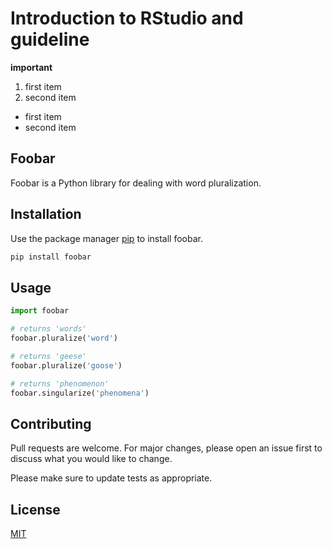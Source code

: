 # Introduction to RStudio and guideline

**important**

1.  first item
2.  second item

-   first item
-   second item

## Foobar

Foobar is a Python library for dealing with word pluralization.

## Installation

Use the package manager [pip](https://pip.pypa.io/en/stable/) to install foobar.

``` bash
pip install foobar
```

## Usage

``` python
import foobar

# returns 'words'
foobar.pluralize('word')

# returns 'geese'
foobar.pluralize('goose')

# returns 'phenomenon'
foobar.singularize('phenomena')
```

## Contributing

Pull requests are welcome. For major changes, please open an issue first to discuss what you would like to change.

Please make sure to update tests as appropriate.

## License

[MIT](https://choosealicense.com/licenses/mit/)
